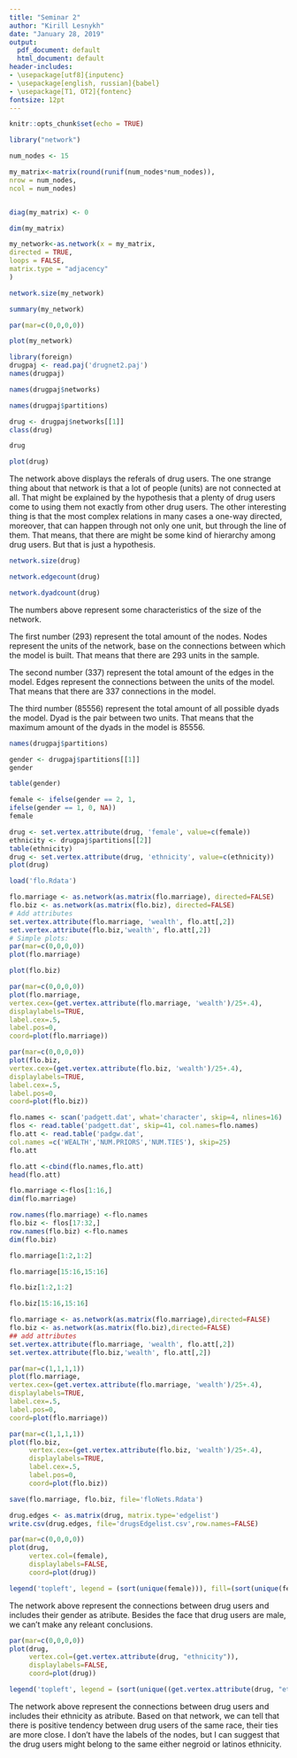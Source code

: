 ```yaml
---
title: "Seminar 2"
author: "Kirill Lesnykh"
date: "January 28, 2019"
output:
  pdf_document: default
  html_document: default
header-includes:
- \usepackage[utf8]{inputenc}
- \usepackage[english, russian]{babel}
- \usepackage[T1, OT2]{fontenc}
fontsize: 12pt
---
```


```r
knitr::opts_chunk$set(echo = TRUE)
```

```r
library("network")

num_nodes <- 15

my_matrix<-matrix(round(runif(num_nodes*num_nodes)),
nrow = num_nodes,
ncol = num_nodes)


diag(my_matrix) <- 0

dim(my_matrix)

my_network<-as.network(x = my_matrix,
directed = TRUE,
loops = FALSE,
matrix.type = "adjacency" 
)

network.size(my_network)

summary(my_network)

par(mar=c(0,0,0,0))

plot(my_network)

library(foreign)
drugpaj <- read.paj('drugnet2.paj')
names(drugpaj)

names(drugpaj$networks)

names(drugpaj$partitions)

drug <- drugpaj$networks[[1]]
class(drug)

drug

plot(drug)


```

The network above displays the referals of drug users. The one strange thing about that network is that a lot of people (units) are not connected at all. That might be explained by the hypothesis that a plenty of drug users come to using them not exactly from other drug users. The other interesting thing is that the most complex relations in many cases a one-way directed, moreover, that can happen through not only one unit, but through the line of them. That means, that there are might be some kind of hierarchy among drug users. But that is just a hypothesis.

```r
network.size(drug)

network.edgecount(drug)

network.dyadcount(drug)
```

The numbers above represent some characteristics of the size of the network.

The first number (293) represent the total amount of the nodes. Nodes represent the units of the network, base on the connections between which the model is built. That means that there are 293 units in the sample.

The second number (337) represent the total amount of the edges in the model. Edges represent the connections between the units of the model. That means that there are 337 connections in the model.

The third number (85556) represent the total amount of all possible dyads the model. Dyad is the pair between two units. That means that the maximum amount of the dyads in the model is 85556.

```r
names(drugpaj$partitions)

gender <- drugpaj$partitions[[1]]
gender

table(gender)

female <- ifelse(gender == 2, 1,
ifelse(gender == 1, 0, NA))
female

drug <- set.vertex.attribute(drug, 'female', value=c(female))
ethnicity <- drugpaj$partitions[[2]]
table(ethnicity)
drug <- set.vertex.attribute(drug, 'ethnicity', value=c(ethnicity))
plot(drug)
```

```r
load('flo.Rdata')

flo.marriage <- as.network(as.matrix(flo.marriage), directed=FALSE)
flo.biz <- as.network(as.matrix(flo.biz), directed=FALSE)
# Add attributes
set.vertex.attribute(flo.marriage, 'wealth', flo.att[,2])
set.vertex.attribute(flo.biz,'wealth', flo.att[,2])
# Simple plots:
par(mar=c(0,0,0,0))
plot(flo.marriage)

plot(flo.biz)

par(mar=c(0,0,0,0))
plot(flo.marriage,
vertex.cex=(get.vertex.attribute(flo.marriage, 'wealth')/25+.4),
displaylabels=TRUE,
label.cex=.5,
label.pos=0,
coord=plot(flo.marriage))
```

```r
par(mar=c(0,0,0,0))
plot(flo.biz,
vertex.cex=(get.vertex.attribute(flo.biz, 'wealth')/25+.4),
displaylabels=TRUE,
label.cex=.5,
label.pos=0,
coord=plot(flo.biz))
```

```r
flo.names <- scan('padgett.dat', what='character', skip=4, nlines=16)
flos <- read.table('padgett.dat', skip=41, col.names=flo.names)
flo.att <- read.table('padgw.dat',
col.names =c('WEALTH','NUM.PRIORS','NUM.TIES'), skip=25)
flo.att

flo.att <-cbind(flo.names,flo.att)
head(flo.att)

flo.marriage <-flos[1:16,]
dim(flo.marriage)

row.names(flo.marriage) <-flo.names
flo.biz <- flos[17:32,]
row.names(flo.biz) <-flo.names
dim(flo.biz)

flo.marriage[1:2,1:2]

flo.marriage[15:16,15:16]

flo.biz[1:2,1:2]

flo.biz[15:16,15:16]

flo.marriage <- as.network(as.matrix(flo.marriage),directed=FALSE)
flo.biz <- as.network(as.matrix(flo.biz),directed=FALSE)
## add attributes
set.vertex.attribute(flo.marriage, 'wealth', flo.att[,2])
set.vertex.attribute(flo.biz,'wealth', flo.att[,2])

par(mar=c(1,1,1,1))
plot(flo.marriage,
vertex.cex=(get.vertex.attribute(flo.marriage, 'wealth')/25+.4),
displaylabels=TRUE,
label.cex=.5,
label.pos=0,
coord=plot(flo.marriage))

par(mar=c(1,1,1,1))
plot(flo.biz,
     vertex.cex=(get.vertex.attribute(flo.biz, 'wealth')/25+.4),
     displaylabels=TRUE,
     label.cex=.5,
     label.pos=0,
     coord=plot(flo.biz))
```

```r

save(flo.marriage, flo.biz, file='floNets.Rdata')

drug.edges <- as.matrix(drug, matrix.type='edgelist')
write.csv(drug.edges, file='drugsEdgelist.csv',row.names=FALSE)
```

```r
par(mar=c(0,0,0,0))
plot(drug,
     vertex.col=(female),
     displaylabels=FALSE,
     coord=plot(drug))

legend('topleft', legend = (sort(unique(female))), fill=(sort(unique(female))))

```

The network above represent the connections between drug users and includes their gender as atribute. Besides the face that drug users are male, we can't make any releant conclusions.


```r
par(mar=c(0,0,0,0))
plot(drug,
     vertex.col=(get.vertex.attribute(drug, "ethnicity")),
     displaylabels=FALSE,
     coord=plot(drug))

legend('topleft', legend = (sort(unique((get.vertex.attribute(drug, "ethnicity"))))), fill=(sort(unique((get.vertex.attribute(drug, "ethnicity"))))))
```

The network above represent the connections between drug users and includes their ethnicity as atribute. Based on that network, we can tell that there is positive tendency between drug users of the same race, their ties are more close. I don't have the labels of the nodes, but I can suggest that the drug users might belong to the same either negroid or latinos ethnicity. 


